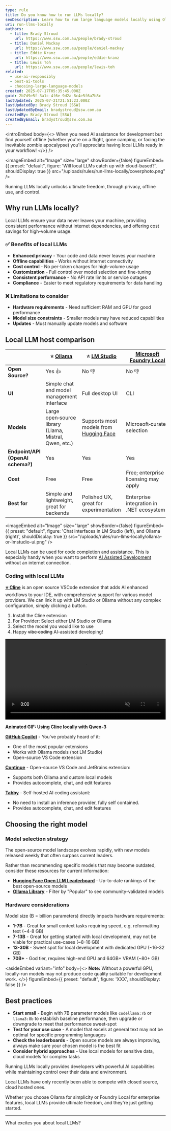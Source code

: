 ```yaml
---
type: rule
title: Do you know how to run LLMs locally?
seoDescription: Learn how to run large language models locally using Ollama and Microsoft Foundry Local for enhanced privacy, control, and offline capabilities.
uri: run-llms-locally
authors:
  - title: Brady Stroud
    url: https://www.ssw.com.au/people/brady-stroud
  - title: Daniel Mackay
    url: https://www.ssw.com.au/people/daniel-mackay
  - title: Eddie Kranz
    url: https://www.ssw.com.au/people/eddie-kranz
  - title: Lewis Toh
    url: https://www.ssw.com.au/people/lewis-toh
related:
  - use-ai-responsibly
  - best-ai-tools
  - choosing-large-language-models
created: 2025-07-17T05:35:45.000Z
guid: 2b7d9e5f-3a1c-4f6e-9d2a-8c4e5f6a7b8c
lastUpdated: 2025-07-21T21:51:23.000Z
lastUpdatedBy: Brady Stroud [SSW]
lastUpdatedByEmail: bradystroud@ssw.com.au
createdBy: Brady Stroud [SSW]
createdByEmail: bradystroud@ssw.com.au
---
```


<introEmbed
  body={<>
When you need AI assistance for development but find yourself offline (whether you're on a flight, gone camping, or facing the inevitable zombie apocalypse) you'll appreciate having local LLMs ready in your workflow!
  </>}
/>

<imageEmbed
  alt="Image"
  size="large"
  showBorder={false}
  figureEmbed={{
    preset: "default",
    figure: 'Will local LLMs catch up with cloud-based?',
    shouldDisplay: true
  }}
  src="/uploads/rules/run-llms-locally/coverphoto.png"
/>

Running LLMs locally unlocks ultimate freedom, through privacy, offline use, and control.

## Why run LLMs locally?

Local LLMs ensure your data never leaves your machine, providing consistent performance without internet dependencies, and offering cost savings for high-volume usage.

### ✅ Benefits of local LLMs

* **Enhanced privacy** - Your code and data never leaves your machine
* **Offline capabilities** - Works without internet connectivity
* **Cost control** - No per-token charges for high-volume usage
* **Customization** - Full control over model selection and fine-tuning
* **Consistent performance** - No API rate limits or service outages
* **Compliance** - Easier to meet regulatory requirements for data handling

### ❌ Limitations to consider

* **Hardware requirements** - Need sufficient RAM and GPU for good performance
* **Model size constraints** - Smaller models may have reduced capabilities
* **Updates** - Must manually update models and software

## Local LLM host comparison

|  | ⭐️ [Ollama](https://ollama.com) | ⭐️ [LM Studio](https://lmstudio.ai) | [Microsoft Foundry Local](https://learn.microsoft.com/en-us/azure/ai-foundry/foundry-local/what-is-foundry-local) |
| --- | --- | --- | --- |
| **Open Source?** | Yes 👍 | No 👎 | No 👎 |
| **UI** | Simple chat and model management interface | Full desktop UI | CLI |
| **Models** | Large open‑source library (Llama, Mistral, Qwen, etc.) | Supports most models from [Hugging Face](https://huggingface.co/) | Microsoft‑curated selection |
| **Endpoint/API (OpenAI schema?)** | Yes | Yes | Yes |
| **Cost** | Free | Free | Free; enterprise licensing may apply |
| **Best for** | Simple and lightweight, great for backends | Polished UX, great for experimentation | Enterprise integration in .NET ecosystem |


<imageEmbed
  alt="Image"
  size="large"
  showBorder={false}
  figureEmbed={{
    preset: "default",
    figure: 'Chat interfaces in LM Studio (left), and Ollama (right)',
    shouldDisplay: true
  }}
  src="/uploads/rules/run-llms-locally/ollama-or-lmstudio-ui.png"
/>

Local LLMs can be used for code completion and assistance. This is especially handy when you want to perform [AI Assisted Development](/rules/ai-assisted-development-workflow/) without an internet connection.

### Coding with local LLMs

**[⭐️ Cline](https://cline.bot/)** is an open source VSCode extension that adds AI enhanced workflows to your IDE, with comprehensive support for various model providers.
We can link it up with LM Studio or Ollama without any complex configuration, simply clicking a button.

1. Install the Cline extension
2. For Provider: Select either LM Studio or Ollama
3. Select the model you would like to use
4. Happy ~~vibe coding~~ AI-assisted developing!

<video width="100%" height="auto" autoplay muted loop>
  <source src="cline-local.webm" type="video/webm">
  Your browser does not support the video tag.
</video>

**Animated GIF: Using Cline locally with Qwen-3**

**[GitHub Copilot](https://github.com/features/copilot)** - You've probably heard of it:

* One of the most popular extensions
* Works with Ollama models (not LM Studio)
* Open-source VS Code extension

**[Continue](https://continue.dev/)** - Open-source VS Code and JetBrains extension:

* Supports both Ollama and custom local models
* Provides autocomplete, chat, and edit features

**[Tabby](https://tabby.tabbyml.com/)** - Self-hosted AI coding assistant:

* No need to install an inference provider, fully self contained.
* Provides autocomplete, chat, and edit features

## Choosing the right model

### Model selection strategy

The open-source model landscape evolves rapidly, with new models released weekly that often surpass current leaders.

Rather than recommending specific models that may become outdated, consider these resources for current information:

* **[Hugging Face Open LLM Leaderboard](https://huggingface.co/open-llm-leaderboard)** - Up-to-date rankings of the best open-source models
* **[Ollama Library](https://ollama.com/library)** - Filter by "Popular" to see community-validated models

### Hardware considerations

Model size (B = billion parameters) directly impacts hardware requirements:

* **1-7B** - Great for small context tasks requiring speed, e.g. reformatting text (~4-8 GB)
* **7-13B** - Great for getting started with local development, may not be viable for practical use-cases (~8-16 GB)
* **13-30B** - Sweet spot for local development with dedicated GPU (~16-32 GB)
* **70B+** - God tier, requires high-end GPU and 64GB+ VRAM (~80+ GB)

<asideEmbed
  variant="info"
  body={<>
    **Note:** Without a powerful GPU, locally-run models may not produce code quality suitable for development work.
  </>}
  figureEmbed={{
    preset: "default",
    figure: 'XXX',
    shouldDisplay: false
  }}
/>

## Best practices

* **Start small** - Begin with 7B parameter models like `codellama:7b` or `llama3:8b` to establish baseline performance, then upgrade or downgrade to meet that performance sweet-spot
* **Test for your use case** - A model that excels at general text may not be optimal for specific programming languages
* **Check the leaderboards** -  Open source models are always improving, always make sure your chosen model is the best fit
* **Consider hybrid approaches** - Use local models for sensitive data, cloud models for complex tasks

Running LLMs locally provides developers with powerful AI capabilities while maintaining control over their data and environment.

Local LLMs have only recently been able to compete with closed source, cloud hosted ones.

Whether you choose Ollama for simplicity or Foundry Local for enterprise features, local LLMs provide ultimate freedom, and they're just getting started.

---

What excites you about local LLMs?
